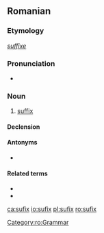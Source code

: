 ==Romanian==

===Etymology===
{{etyl|fr|ro}} ''[[suffixe]]''

===Pronunciation===
* {{IPA|[su'fiks]|lang=ro}}

===Noun===
{{ro-noun|gend=n|pl=sufixe}}

# [[suffix]]

====Declension====
{{ro-noun-n|pl=sufixe|def=sufixul}}

====Antonyms====
* {{l|ro|prefix}}

====Related terms====
* {{l|ro|afix}}
* {{l|ro|infix}}

[[Category:ro:Grammar]]

[[ca:sufix]]
[[io:sufix]]
[[pl:sufix]]
[[ro:sufix]]